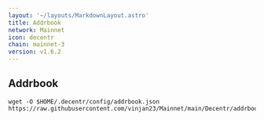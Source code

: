 ```yaml
---
layout: '~/layouts/MarkdownLayout.astro'
title: Addrbook
network: Mainnet
icon: decentr
chain: mainnet-3
version: v1.6.2
---
```

## Addrbook

```
wget -O $HOME/.decentr/config/addrbook.json https://raw.githubusercontent.com/vinjan23/Mainnet/main/Decentr/addrbook.json
```
